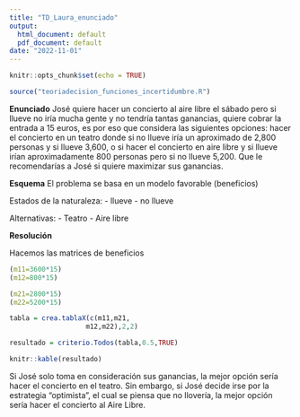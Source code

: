 ```yaml
---
title: "TD_Laura_enunciado"
output:
  html_document: default
  pdf_document: default
date: "2022-11-01"
---
```


```r
knitr::opts_chunk$set(echo = TRUE)
```

```r
source("teoriadecision_funciones_incertidumbre.R")
```

**Enunciado**
José quiere hacer un concierto al aire libre el sábado pero si llueve no iría mucha gente y no tendría tantas ganancias, quiere cobrar la entrada a 15 euros, es por eso que considera las siguientes opciones: hacer el concierto en un teatro donde si no llueve iría un aproximado de 2,800 personas y si llueve 3,600, o si hacer el concierto en aire libre y si llueve irían aproximadamente 800 personas pero si no llueve 5,200. 
Que le recomendarías a José si quiere maximizar sus ganancias. 

**Esquema**
El problema se basa en un modelo favorable (beneficios)

Estados de la naturaleza:
- llueve 
- no llueve

Alternativas:
- Teatro
- Aire libre

**Resolución**

Hacemos las matrices de beneficios
```r
(m11=3600*15)
(m12=800*15)

(m21=2800*15)
(m22=5200*15)

tabla = crea.tablaX(c(m11,m21,
                   m12,m22),2,2)

resultado = criterio.Todos(tabla,0.5,TRUE)

knitr::kable(resultado)
```

Si José solo toma en consideración sus ganancias, la mejor opción sería hacer el concierto en el teatro. Sin embargo, si José decide irse por la estrategia "optimista", el cual se piensa que no llovería, la mejor opción sería hacer el concierto al Aire Libre. 

